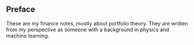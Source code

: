
## Preface {.unnumbered}

These are my finance notes, mostly about portfolio theory.
They are written from my perspective as someone with a background
in physics and machine learning.

